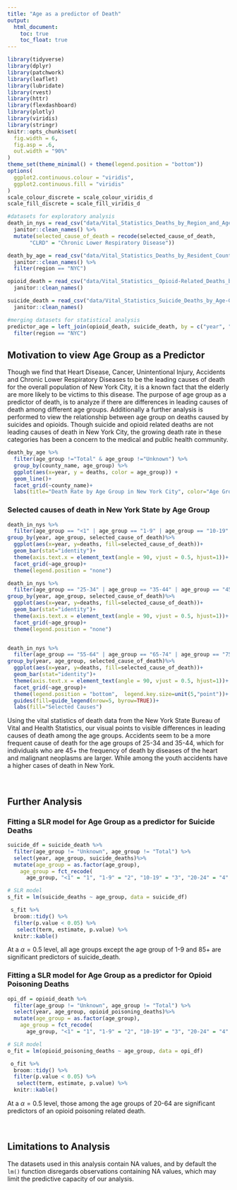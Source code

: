 ```yaml
---
title: "Age as a predictor of Death"
output: 
  html_document:
    toc: true
    toc_float: true
---
```


```r
library(tidyverse)
library(dplyr)
library(patchwork)
library(leaflet)
library(lubridate)
library(rvest)
library(httr)
library(flexdashboard)
library(plotly)
library(viridis)
library(stringr)
knitr::opts_chunk$set(
  fig.width = 6,
  fig.asp = .6,
  out.width = "90%"
)
theme_set(theme_minimal() + theme(legend.position = "bottom"))
options(
  ggplot2.continuous.colour = "viridis",
  ggplot2.continuous.fill = "viridis"
)
scale_colour_discrete = scale_colour_viridis_d
scale_fill_discrete = scale_fill_viridis_d
```

```r
#datasets for exploratory analysis
death_in_nys = read_csv("data/Vital_Statistics_Deaths_by_Region_and_Age-Group_by_Selected_Cause_of_Death___Beginning_2003.csv") %>%
  janitor::clean_names() %>%
  mutate(selected_cause_of_death = recode(selected_cause_of_death,
       "CLRD" = "Chronic Lower Respiratory Disease"))

death_by_age = read_csv("data/Vital_Statistics_Deaths_by_Resident_County__Region__and_Age-Group__Beginning_2003.csv") %>%
  janitor::clean_names() %>%
  filter(region == "NYC")

opioid_death = read_csv("data/Vital_Statistics__Opioid-Related_Deaths_by_Age_Group__Beginning_2003.csv") %>%
  janitor::clean_names()

suicide_death = read_csv("data/Vital_Statistics_Suicide_Deaths_by_Age-Group__Race_Ethnicity__Resident_Region__and_Gender__Beginning_2003.csv") %>%
  janitor::clean_names()

#merging datasets for statistical analysis
predictor_age = left_join(opioid_death, suicide_death, by = c("year", "sex", "region", "race_or_ethnicity", "age_group")) %>%
  filter(region == "NYC")

```

## Motivation to view Age Group as a Predictor

Though we find that Heart Disease, Cancer, Unintentional Injury, Accidents and Chronic Lower Respiratory Diseases to be the leading causes of death for the overall population of New York City, it is a known fact that the elderly are more likely to be victims to this disease. The purpose of age group as a predictor of death, is to analyze if there are differences in leading causes of death among different age groups. Additionally a further analysis is performed to view the relationship between age group on deaths caused by suicides and opioids. Though suicide and opioid related deaths are not leading causes of death in New York City, the growing death rate in these categories has been a concern to the medical and public health community. 

```r
death_by_age %>%
  filter(age_group !="Total" & age_group !="Unknown") %>%
  group_by(county_name, age_group) %>%
  ggplot(aes(x=year, y = deaths, color = age_group)) +
  geom_line()+
  facet_grid(~county_name)+
  labs(title="Death Rate by Age Group in New York City", color="Age Group")
```


### Selected causes of death in New York State by Age Group
```r
death_in_nys %>%
  filter(age_group == "<1" | age_group == "1-9" | age_group == "10-19" | age_group == "20-24", selected_cause_of_death != "Total",selected_cause_of_death != "All Other Causes") %>%
group_by(year, age_group, selected_cause_of_death)%>%
  ggplot(aes(x=year, y=deaths, fill=selected_cause_of_death))+
  geom_bar(stat="identity")+
  theme(axis.text.x = element_text(angle = 90, vjust = 0.5, hjust=1))+
  facet_grid(~age_group)+
  theme(legend.position = "none")

death_in_nys %>%
  filter(age_group == "25-34" | age_group == "35-44" | age_group == "45-54", selected_cause_of_death != "Total",selected_cause_of_death != "All Other Causes") %>%
group_by(year, age_group, selected_cause_of_death)%>%
  ggplot(aes(x=year, y=deaths, fill=selected_cause_of_death))+
  geom_bar(stat="identity")+
  theme(axis.text.x = element_text(angle = 90, vjust = 0.5, hjust=1))+
  facet_grid(~age_group)+
  theme(legend.position = "none")


death_in_nys %>%
  filter(age_group == "55-64" | age_group == "65-74" | age_group == "75-84" | age_group == "85+", selected_cause_of_death != "Total",selected_cause_of_death != "All Other Causes") %>%
group_by(year, age_group, selected_cause_of_death)%>%
  ggplot(aes(x=year, y=deaths, fill=selected_cause_of_death))+
  geom_bar(stat="identity")+
  theme(axis.text.x = element_text(angle = 90, vjust = 0.5, hjust=1))+
  facet_grid(~age_group)+
  theme(legend.position = "bottom",  legend.key.size=unit(5,"point"))+
  guides(fill=guide_legend(nrow=5, byrow=TRUE))+
  labs(fill="Selected Causes")
```

Using the vital statistics of death data from the New York State Bureau of Vital and Health Statistics, our visual points to visible differences in leading causes of death among the age groups. Accidents seem to be a more frequent cause of death for the age groups of 25-34 and 35-44, which for individuals who are 45+ the frequency of death by diseases of the heart and malignant neoplasms are larger. While among the youth accidents have a higher cases of death in New York. 

<br>

## Further Analysis
### Fitting a SLR model for Age Group as a predictor for Suicide Deaths
```r
suicide_df = suicide_death %>%
  filter(age_group != "Unknown", age_group != "Total") %>%
  select(year, age_group, suicide_deaths)%>%
  mutate(age_group = as.factor(age_group),
    age_group = fct_recode(
      age_group, "<1" = "1", "1-9" = "2", "10-19" = "3", "20-24" = "4", "25-34" = "5", "35-44"="6",       "45-54" = "7", "55-64" = "8", "65-74" = "9", "75-84" = "10", "85+" = "11"))

# SLR model
s_fit = lm(suicide_deaths ~ age_group, data = suicide_df)

 s_fit %>% 
  broom::tidy() %>% 
  filter(p.value < 0.05) %>%
   select(term, estimate, p.value) %>%
  knitr::kable()
```
 At a $\alpha = 0.5$ level, all age groups except the age group of 1-9 and 85+ are significant predictors of suicide_death.

### Fitting a SLR model for Age Group as a predictor for Opioid Poisoning Deaths

```r
opi_df = opioid_death %>%
  filter(age_group != "Unknown", age_group != "Total") %>%
  select(year, age_group, opioid_poisoning_deaths)%>%
  mutate(age_group = as.factor(age_group),
    age_group = fct_recode(
      age_group, "<1" = "1", "1-9" = "2", "10-19" = "3", "20-24" = "4", "25-34" = "5", "35-44"="6",       "45-54" = "7", "55-64" = "8", "65-74" = "9", "75-84" = "10", "85+" = "11"))

# SLR model
o_fit = lm(opioid_poisoning_deaths ~ age_group, data = opi_df)

 o_fit %>% 
  broom::tidy() %>% 
  filter(p.value < 0.05) %>%
   select(term, estimate, p.value) %>%
  knitr::kable()
```

At a $\alpha = 0.5$ level, those among the age groups of 20-64 are significant predictors of an opioid poisoning related death.

<br>

## Limitations to Analysis

The datasets used in this analysis contain NA values, and by default the `lm()` function disregards observations containing NA values, which may limit the predictive capacity of our analysis.
